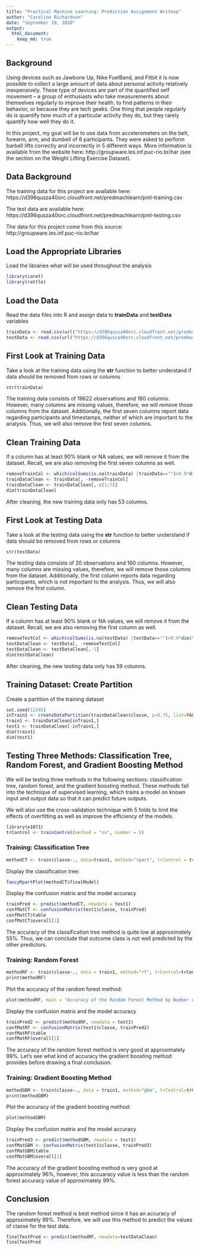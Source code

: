 ```yaml
---
title: "Practical Machine Learning: Prediction Assignment Writeup"
author: "Caroline Richardson"
date: "September 19, 2018"
output: 
  html_document:
    keep_md: true
---
```



## Background
Using devices such as Jawbone Up, Nike FuelBand, and Fitbit it is now possible to collect a large amount of data about personal activity relatively inexpensively. These type of devices are part of the quantified self movement – a group of enthusiasts who take measurements about themselves regularly to improve their health, to find patterns in their behavior, or because they are tech geeks. One thing that people regularly do is quantify how much of a particular activity they do, but they rarely quantify how well they do it. 

In this project, my goal will be to use data from accelerometers on the belt, forearm, arm, and dumbell of 6 participants. They were asked to perform barbell lifts correctly and incorrectly in 5 different ways. More information is available from the website here: http://groupware.les.inf.puc-rio.br/har (see the section on the Weight Lifting Exercise Dataset).

## Data Background
The training data for this project are available here: https://d396qusza40orc.cloudfront.net/predmachlearn/pml-training.csv

The test data are available here: https://d396qusza40orc.cloudfront.net/predmachlearn/pml-testing.csv

The data for this project come from this source: http://groupware.les.inf.puc-rio.br/har

## Load the Appropriate Libraries
Load the libraries what will be used throughout the analysis

```r
library(caret)
library(rattle)
```

## Load the Data
Read the data files into R and assign data to **trainData** and **testData** variables

```r
trainData <- read.csv(url("https://d396qusza40orc.cloudfront.net/predmachlearn/pml-training.csv"), header = TRUE)
testData <- read.csv(url("https://d396qusza40orc.cloudfront.net/predmachlearn/pml-testing.csv"), header = TRUE)
```

## First Look at Training Data
Take a look at the training data using the **str** function to better understand if data should be removed from rows or columns

```r
str(trainData)
```

The training data consists of 19622 observations and 160 columns. However, many columns are missing values, therefore, we will remove those columns from the dataset. Additionally, the first seven columns report data regarding participants and timestamps, neither of which are important to the analysis. Thus, we will also remove the first seven columns.

## Clean Training Data
If a column has at least 90% blank or NA values, we will remove it from the dataset. Recall, we are also removing the first seven columns as well.

```r
removeTrainCol <- which(colSums(is.na(trainData) |trainData=="")>0.9*dim(trainData)[1])
trainDataClean <- trainData[, -removeTrainCol]
trainDataClean <- trainDataClean[,-c(1:7)]
dim(trainDataClean)
```

After cleaning, the new training data only has 53 columns.

## First Look at Testing Data
Take a look at the testing data using the **str** function to better understand if data should be removed from rows or columns

```r
str(testData)
```

The testing data consists of 20 observations and 160 columns. However, many columns are missing values, therefore, we will remove those columns from the dataset. Additionally, the first column reports data regarding participants, which is not important to the analysis. Thus, we will also remove the first column.

## Clean Testing Data
If a column has at least 90% blank or NA values, we will remove it from the dataset. Recall, we are also removing the first column as well.

```r
removeTestCol <- which(colSums(is.na(testData) |testData=="")>0.9*dim(testData)[1])
testDataClean <- testData[, -removeTestCol]
testDataClean <- testDataClean[,-1]
dim(testDataClean)
```

After cleaning, the new testing data only has 59 columns.

## Training Dataset: Create Partition
Create a partition of the training dataset

```r
set.seed(12345)
inTrain1 <- createDataPartition(trainDataClean$classe, p=0.75, list=FALSE)
train1 <- trainDataClean[inTrain1,]
test1 <- trainDataClean[-inTrain1,]
dim(train1)
dim(test1)
```

## Testing Three Methods: Classification Tree, Random Forest, and Gradient Boosting Method

We will be testing three methods in the following sections: classification tree, random forest, and the gradient boosting method. These methods fall into the technique of supervised learning, which trains a model on known input and output data so that it can predict future outputs. 

We will also use the cross-validation technique with 5 folds to limit the effects of overfitting as well as improve the efficiency of the models. 

```r
library(e1071)
trControl <- trainControl(method = "cv", number = 5)
```

### Training: Classification Tree

```r
methodCT <- train(classe~., data=train1, method="rpart", trControl = trControl)
```

Display the classification tree:

```r
fancyRpartPlot(methodCT$finalModel)
```

Display the confusion matrix and the model accuracy

```r
trainPred <- predict(methodCT, newdata = test1)
confMatCT <- confusionMatrix(test1$classe, trainPred)
confMatCT$table
confMatCT$overall[1]
```

The accuracy of the classification tree method is quite low at approximately 55%. Thus, we can conclude that outcome class is not well predicted by the other predictors.

### Training: Random Forest

```r
methodRF <- train(classe~., data = train1, method="rf", trControl=trControl, verbose=FALSE)
print(methodRF)
```

Plot the accuracy of the random forest method:

```r
plot(methodRF, main = "Accuracy of the Random Forest Method by Number of Predictors")
```

Display the confusion matrix and the model accuracy

```r
trainPred2 <- predict(methodRF, newdata = test1)
confMatRF <- confusionMatrix(test1$classe, trainPred2)
confMatRF$table
confMatRF$overall[1]
```

The accuracy of the random forest method is very good at approximately 99%. Let's see what kind of accuracy the gradient boosting method provides before drawing a final conclusion.

### Training: Gradient Boosting Method

```r
methodGBM <- train(classe~., data = train1, method="gbm", trControl=trControl, verbose=FALSE)
print(methodGBM)
```

Plot the accuracy of the gradient boosting method:

```r
plot(methodGBM)
```

Display the confusion matrix and the model accuracy

```r
trainPred3 <- predict(methodGBM, newdata = test1)
confMatGBM <- confusionMatrix(test1$classe, trainPred3)
confMatGBM$table
confMatGBM$overall[1]
```

The accuracy of the gradient boosting method is very good at approximately 96%, however, this accuaracy value is less than the random forest accuracy value of approximately 99%.

## Conclusion

The random forest method is best method since it has an accuracy of approximately 99%. Therefore, we will use this method to predict the values of classe for the test data.

```r
finalTestPred <- predict(methodRF, newdata=testDataClean)
finalTestPred
```



